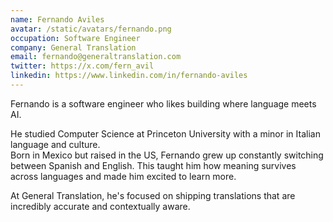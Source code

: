 ```yaml
---
name: Fernando Aviles
avatar: /static/avatars/fernando.png
occupation: Software Engineer
company: General Translation
email: fernando@generaltranslation.com
twitter: https://x.com/fern_avil
linkedin: https://www.linkedin.com/in/fernando-aviles
---
```


Fernando is a software engineer who likes building where language meets AI.

He studied Computer Science at Princeton University with a minor in Italian language and culture.  
Born in Mexico but raised in the US, Fernando grew up constantly switching between Spanish and English. This taught him how meaning survives across languages and made him excited to learn more.

At General Translation, he's focused on shipping translations that are incredibly accurate and contextually aware.
